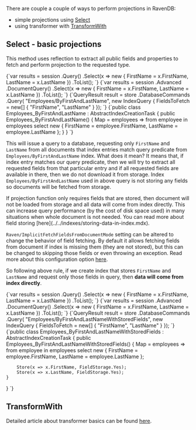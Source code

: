 
There are couple a couple of ways to perform projections in RavenDB:

- simple projections using [Select](../../indexes/querying/projections.mdx#select---basic-projections)
- using transformer with [TransformWith](../../indexes/querying/projections.mdx#transformwith)

## Select - basic projections

This method uses reflection to extract all public fields and properties to fetch and perform projection to the requested type.

<Tabs groupId='languageSyntax'>
<TabItem value="Query" label="Query">
<CodeBlock language="csharp">
{`var results = session
	.Query<Employee, Employees_ByFirstAndLastName>()
	.Select(x => new
	{
		FirstName = x.FirstName,
		LastName = x.LastName
	})
	.ToList();
`}
</CodeBlock>
</TabItem>
<TabItem value="DocumentQuery" label="DocumentQuery">
<CodeBlock language="csharp">
{`var results = session
	.Advanced
	.DocumentQuery<Employee, Employees_ByFirstAndLastName>()
	.Select(x => new
	{
		FirstName = x.FirstName,
		LastName = x.LastName
	})
	.ToList();
`}
</CodeBlock>
</TabItem>
<TabItem value="Commands" label="Commands">
<CodeBlock language="csharp">
{`QueryResult result = store
	.DatabaseCommands
	.Query(
		"Employees/ByFirstAndLastName",
		new IndexQuery
			{
				FieldsToFetch = new[]
				{
					"FirstName", 
					"LastName"
				}
			});
`}
</CodeBlock>
</TabItem>
<TabItem value="Index" label="Index">
<CodeBlock language="csharp">
{`public class Employees_ByFirstAndLastName : AbstractIndexCreationTask<Employee>
{
	public Employees_ByFirstAndLastName()
	{
		Map = employees => from employee in employees
						   select new
							{
								FirstName = employee.FirstName,
								LastName = employee.LastName
							};
	}
}
`}
</CodeBlock>
</TabItem>
</Tabs>

This will issue a query to a database, requesting only `FirstName` and `LastName` from all documents that index entries match query predicate from `Employees/ByFirstAndLastName` index. What does it mean? It means that, if index entry matches our query predicate, then we will try to extract all requested fields from that particular entry and if all requested fields are available in there, then we do not download it from storage. Index `Employees/ByFirstAndLastName` used in above query is not storing any fields so documents will be fetched from storage.

<Admonition type="info" title="Projections and Stored fields" id="projections-and-stored-fields" href="#projections-and-stored-fields">
If projection function only requires fields that are stored, then document will not be loaded from storage and all data will come from index directly. This can increase query performance (by the cost of disk space used) in many situations when whole document is not needed. You can read more about field storing [here](../../indexes/storing-data-in-index.mdx).

`Raven/ImplicitFetchFieldsFromDocumentMode` setting can be altered to change the behavior of field fetching. By default it allows fetching fields from document if index is missing them (they are not stored), but this can be changed to skipping those fields or even throwing an exception. Read more about this configuration option [here](../../server/configuration/configuration-options.mdx#index-settings).
</Admonition>

So following above rule, if we create index that stores `FirstName` and `LastName` and request only those fields in query, then **data will come from index directly**.

<Tabs groupId='languageSyntax'>
<TabItem value="Query" label="Query">
<CodeBlock language="csharp">
{`var results = session
	.Query<Employee, Employees_ByFirstAndLastNameWithStoredFields>()
	.Select(x => new
	{
		FirstName = x.FirstName,
		LastName = x.LastName
	})
	.ToList();
`}
</CodeBlock>
</TabItem>
<TabItem value="DocumentQuery" label="DocumentQuery">
<CodeBlock language="csharp">
{`var results = session
	.Advanced
	.DocumentQuery<Employee, Employees_ByFirstAndLastNameWithStoredFields>()
	.Select(x => new
	{
		FirstName = x.FirstName,
		LastName = x.LastName
	})
	.ToList();
`}
</CodeBlock>
</TabItem>
<TabItem value="Commands" label="Commands">
<CodeBlock language="csharp">
{`QueryResult result = store
	.DatabaseCommands
	.Query(
		"Employees/ByFirstAndLastNameWithStoredFields",
		new IndexQuery
		{
			FieldsToFetch = new[]
				{
					"FirstName", 
					"LastName"
				}
		});
`}
</CodeBlock>
</TabItem>
<TabItem value="Index" label="Index">
<CodeBlock language="csharp">
{`public class Employees_ByFirstAndLastNameWithStoredFields : AbstractIndexCreationTask<Employee>
{
	public Employees_ByFirstAndLastNameWithStoredFields()
	{
		Map = employees => from employee in employees
						   select new
						   {
							   FirstName = employee.FirstName,
							   LastName = employee.LastName
						   };

		Store(x => x.FirstName, FieldStorage.Yes);
		Store(x => x.LastName, FieldStorage.Yes);
	}
}
`}
</CodeBlock>
</TabItem>
</Tabs>


## TransformWith

Detailed article about transformer basics can be found [here](../../transformers/what-are-transformers.mdx).


